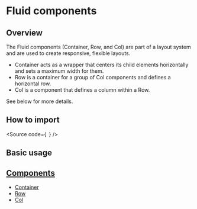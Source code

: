

<Meta of={Stories} />

# Fluid components

## Overview

The Fluid components (Container, Row, and Col) are part of a layout system and are used to create responsive, flexible layouts.

- Container acts as a wrapper that centers its child elements horizontally and sets a maximum width for them.
- Row is a container for a group of Col components and defines a horizontal row.
- Col is a component that defines a column within a Row.

See below for more details.

## How to import

<Source
  code={`
`}
/>

## Basic usage

<Canvas of={Stories.Base} />

## [Components](#subcomponents)

- [Container](?path=/docs/components-core-layout-fluid-container--docs)
- [Row](?path=/docs/components-core-layout-fluid-row--docs)
- [Col](?path=/docs/components-core-layout-fluid-col--docs)
